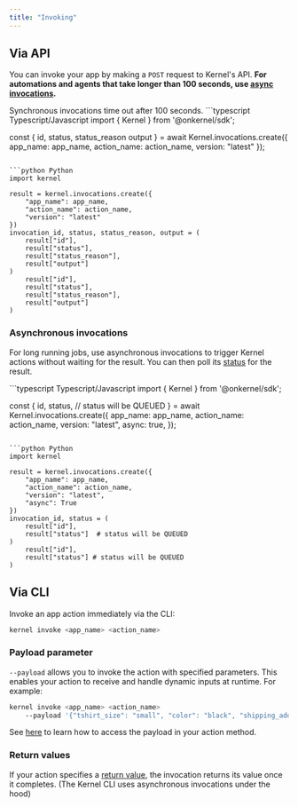 ```yaml
---
title: "Invoking"
---
```


## Via API

You can invoke your app by making a `POST` request to Kernel's API.  **For automations and agents that take longer than 100 seconds, use [async invocations](/apps/invoke#asynchronous-invocations).**

<Info>
    Synchronous invocations time out after 100 seconds.
</Info>

<CodeGroup>
```typescript Typescript/Javascript
import { Kernel } from '@onkernel/sdk';

const {
    id,
    status,
    status_reason
    output
} = await Kernel.invocations.create({
    app_name: app_name,
    action_name: action_name,
    version: "latest"
});
```

```python Python
import kernel

result = kernel.invocations.create({
    "app_name": app_name,
    "action_name": action_name,
    "version": "latest"
})
invocation_id, status, status_reason, output = (
    result["id"],
    result["status"],
    result["status_reason"],
    result["output"]
)
    result["id"],
    result["status"],
    result["status_reason"],
    result["output"]
)
```

</CodeGroup>

### Asynchronous invocations
For long running jobs, use asynchronous invocations to trigger Kernel actions without waiting for the result. You can then poll its [status](/apps/status) for the result.

<CodeGroup>
```typescript Typescript/Javascript
import { Kernel } from '@onkernel/sdk';

const {
    id,
    status, // status will be QUEUED
} = await Kernel.invocations.create({
    app_name: app_name,
    action_name: action_name,
    version: "latest",
    async: true,
});
```

```python Python
import kernel

result = kernel.invocations.create({
    "app_name": app_name,
    "action_name": action_name,
    "version": "latest",
    "async": True
})
invocation_id, status = (
    result["id"],
    result["status"]  # status will be QUEUED
)
    result["id"],
    result["status"] # status will be QUEUED
)
```

</CodeGroup>

## Via CLI

Invoke an app action immediately via the CLI:

```bash
kernel invoke <app_name> <action_name>
```

### Payload parameter
`--payload` allows you to invoke the action with specified parameters. This enables your action to receive and handle dynamic inputs at runtime. For example:
```bash
kernel invoke <app_name> <action_name> 
    --payload '{"tshirt_size": "small", "color": "black", "shipping_address": "2 Mint Plz, San Francisco CA 94103"}'
```

See [here](/apps/develop#parameters) to learn how to access the payload in your action method.

### Return values

If your action specifies a [return value](/apps/develop#return-values), the invocation returns its value once it completes. (The Kernel CLI uses asynchronous invocations under the hood)
